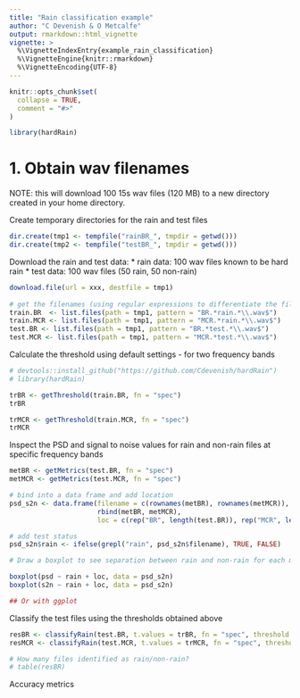 ```yaml
---
title: "Rain classification example"
author: "C Devenish & O Metcalfe"
output: rmarkdown::html_vignette
vignette: >
  %\VignetteIndexEntry{example_rain_classification}
  %\VignetteEngine{knitr::rmarkdown}
  %\VignetteEncoding{UTF-8}
---
```


```r
knitr::opts_chunk$set(
  collapse = TRUE,
  comment = "#>"
)
```

```r
library(hardRain)
```


# 1. Obtain wav filenames

NOTE: this will download 100 15s wav files (120 MB) to a new directory created in your home directory.

Create temporary directories for the rain and test files
```r
dir.create(tmp1 <- tempfile("rainBR_", tmpdir = getwd()))
dir.create(tmp2 <- tempfile("testBR_", tmpdir = getwd()))
```

Download the rain and test data:
* rain data: 100 wav files known to be hard rain
* test data: 100 wav files (50 rain, 50 non-rain) 

```r
download.file(url = xxx, destfile = tmp1)
 
# get the filenames (using regular expressions to differentiate the filenames)
train.BR  <- list.files(path = tmp1, pattern = "BR.*rain.*\\.wav$")
train.MCR <- list.files(path = tmp1, pattern = "MCR.*rain.*\\.wav$")
test.BR <- list.files(path = tmp1, pattern = "BR.*test.*\\.wav$")
test.MCR <- list.files(path = tmp1, pattern = "MCR.*test.*\\.wav$")
```

Calculate the threshold using default settings - for two frequency bands
```r

# devtools::install_github("https://github.com/Cdevenish/hardRain")
# library(hardRain)

trBR <- getThreshold(train.BR, fn = "spec")
trBR

trMCR <- getThreshold(train.MCR, fn = "spec")
trMCR
```


Inspect the PSD and signal to noise values for rain and non-rain files at specific frequency bands

```r
metBR <- getMetrics(test.BR, fn = "spec")
metMCR <- getMetrics(test.MCR, fn = "spec")

# bind into a data frame and add location
psd_s2n <- data.frame(filename = c(rownames(metBR), rownames(metMCR)), 
                      rbind(metBR, metMCR), 
                      loc = c(rep("BR", length(test.BR)), rep("MCR", length(test.MCR))))

# add test status
psd_s2n$rain <- ifelse(grepl("rain", psd_s2n$filename), TRUE, FALSE)

# Draw a boxplot to see separation between rain and non-rain for each metric

boxplot(psd ~ rain + loc, data = psd_s2n)
boxplot(s2n ~ rain + loc, data = psd_s2n)

## Or with ggplot


```


Classify the test files using the thresholds obtained above

```r
resBR <- classifyRain(test.BR, t.values = trBR, fn = "spec", threshold = "min")
resMCR <- classifyRain(test.MCR, t.values = trMCR, fn = "spec", threshold = "min")

# How many files identified as rain/non-rain?
# table(resBR)
```

Accuracy metrics



